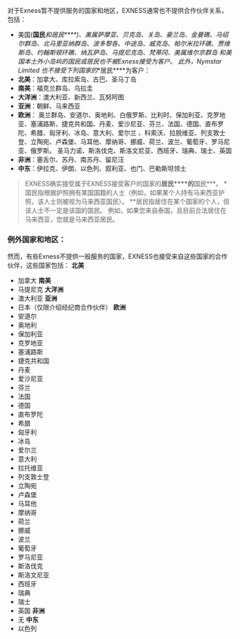 
对于Exness暂不提供服务的国家和地区，EXNESS通常也不提供合作伙伴关系，包括：
* 美国(**国民***和**居民****)、美属萨摩亚、贝克岛、关岛、豪兰岛、金曼礁、马绍尔群岛、北马里亚纳群岛、波多黎各、中途岛、威克岛、帕尔米拉环礁、贾维斯岛、约翰斯顿环礁、纳瓦萨岛、马提尼克岛、梵蒂冈、美属维尔京群岛 和美国本土外小岛屿的国民或居民也不被Exness接受为客户。
此外，Nymstar Limited 也不接受下列国家的**居民****为客户：
* **北美**：加拿大、库拉索岛、古巴、圣马丁岛
* **南美**：福克兰群岛、乌拉圭
* **大洋洲**：澳大利亚、新西兰、瓦努阿图
* **亚洲**：朝鲜、马来西亚
* **欧洲**： 奥兰群岛、安道尔、奥地利、白俄罗斯、比利时、保加利亚、克罗地亚、塞浦路斯、捷克共和国、丹麦、爱沙尼亚、芬兰、法国、德国、直布罗陀、希腊、匈牙利、冰岛、意大利、爱尔兰 、科索沃、拉脱维亚、列支敦士登、立陶宛、卢森堡、马耳他、摩纳哥、挪威、荷兰、波兰、葡萄牙、罗马尼亚、俄罗斯。 圣马力诺、斯洛伐克、斯洛文尼亚、西班牙、瑞典、瑞士、英国
* **非洲**：塞舌尔、苏丹、南苏丹、留尼汪
* **中东**：伊拉克、伊朗、以色列、叙利亚、也门、巴勒斯坦领土
> EXNESS确实接受属于EXNESS接受客户的国家的**居民****的**国民***。
*国民指根据护照拥有某国国籍的人士（例如，如果某个人持有马来西亚护照，该人士则被视为马来西亚国民）。
**居民指居住在某个国家的个人，但该人士不一定是该国的国民。 例如，如果您来自泰国，且目前合法居住在马来西亚，您就是马来西亚居民。
### 例外国家和地区： ###
然而，有些Exness不提供一般服务的国家，EXNESS也接受来自这些国家的合作伙伴，这些国家包括：
**北美**
-   加拿大
**南美**
-   马提尼克
**大洋洲**
-   澳大利亚
**亚洲**
-   日本（仅限介绍经纪商合作伙伴）
**欧洲**
-   安道尔
-   奥地利
-   保加利亚
-   克罗地亚
-   塞浦路斯
-   捷克共和国
-   丹麦
-   爱沙尼亚
-   芬兰
-   法国
-   德国
-   直布罗陀
-   希腊
-   匈牙利
-   冰岛
-   爱尔兰
-   意大利
-   拉托维亚
-   列支敦士登
-   立陶宛
-   卢森堡
-   马耳他
-   摩纳哥
-   荷兰
-   挪威
-   波兰
-   葡萄牙
-   罗马尼亚
-   斯洛伐克
-   斯洛文尼亚
-   西班牙
-   瑞典
-   瑞士
-   英国
**非洲**
-   无
**中东**
-   以色列